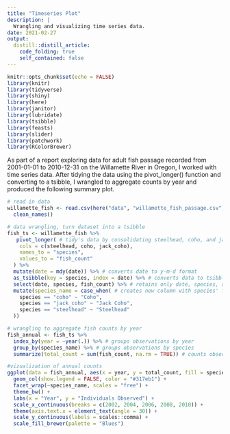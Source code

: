 ```yaml
---
title: "Timeseries Plot"
description: |
  Wrangling and visualizing time series data.
date: 2021-02-27
output:
  distill::distill_article:
    code_folding: true
    self_contained: false
---
```



```r
knitr::opts_chunk$set(echo = FALSE)
library(knitr)
library(tidyverse)
library(shiny)
library(here)
library(janitor)
library(lubridate)
library(tsibble)
library(feasts)
library(slider)
library(patchwork)
library(RColorBrewer)
```

As part of a report exploring data for adult fish passage recorded from 2001-01-01 to 2010-12-31 on the Willamette River in Oregon, I worked with time series data. After tidying the data using the pivot_longer() function and converting to a tsibble, I wrangled to aggregate counts by year and produced the following summary plot.

```r

# read in data 
willamette_fish <- read.csv(here("data", "willamette_fish_passage.csv")) %>% 
  clean_names() 

# data wrangling, turn dataset into a tsibble
fish_ts <- willamette_fish %>% 
   pivot_longer( # tidy's data by consolidating steelhead, coho, and jack_coho columns called species into one and their respective observations into a second colunm called fish_count
    cols = c(steelhead, coho, jack_coho),
    names_to = "species",
    values_to = "fish_count"
  ) %>% 
  mutate(date = mdy(date)) %>% # converts date to y-m-d format
  as_tsibble(key = species, index = date) %>% # converts data to tsibble
  select(date, species, fish_count) %>% # retains only date, species, and fish_count variables
  mutate(species_name = case_when( # creates new column with species' full names
    species == "coho" ~ "Coho",
    species == "jack_coho" ~ "Jack Coho",
    species == "steelhead" ~ "Steelhead"
  ))

# wrangling to aggregate fish counts by year
fish_annual <- fish_ts %>% 
  index_by(year = ~year(.)) %>% # groups observations by year
  group_by(species_name) %>% # groups observations by species
  summarize(total_count = sum(fish_count, na.rm = TRUE)) # counts observations per year by species

#vizualization of annual counts
ggplot(data = fish_annual, aes(x = year, y = total_count, fill = species_name)) +
  geom_col(show.legend = FALSE, color = "#317eb1") +
  facet_wrap(~species_name, scales = "free") +
  theme_bw() +
  labs(x = "Year", y = "Individuals Observed") +
  scale_x_continuous(breaks = c(2002, 2004, 2006, 2008, 2010)) +
  theme(axis.text.x = element_text(angle = 30)) +
  scale_y_continuous(labels = scales::comma) +
  scale_fill_brewer(palette = "Blues")

```


